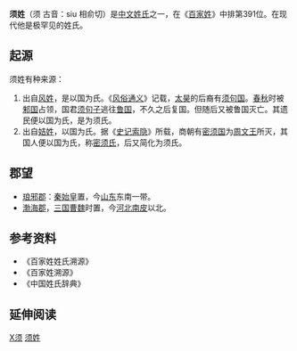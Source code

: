 {{姓氏
|姓氏=须
|繁體=須
|簡體=须
|拼音=Xū
|中国大陆=Xu
|台湾=
|香港=
|澳门=
|新加坡=
|马来西亚=
|越南=Tu
|韩国=
|反切=相俞切
|同音字=
|堂号=
|郡望=[[渤海郡|渤海郡]]
}}
'''须姓'''（须 古音：siu 相俞切）是[[中文姓氏|中文姓氏]]之一，在《[[百家姓|百家姓]]》中排第391位。在现代他是极罕见的姓氏。

== 起源 ==
须姓有种来源：
#出自[[风姓|风姓]]，是以国为氏。《[[风俗通义|风俗通义]]》记载，[[太昊|太昊]]的后裔有[[须句国|须句国]]。[[春秋|春秋]]时被[[邾国|邾国]]占领，国君[[须句子|须句子]]逃往[[鲁国|鲁国]]，不久之后复国。但随后又被鲁国灭亡。其遗民便以国为氏，是为须氏。
#出自[[姞姓|姞姓]]，以国为氏。据《[[史记索隐|史记索隐]]》所载，商朝有[[密须国|密须国]]为[[周文王|周文王]]所灭，其国人便以国为氏，称[[密须氏|密须氏]]，后又简化为须氏。

== 郡望 ==
* [[琅邪郡|琅邪郡]]：[[秦始皇|秦始皇]]置，今[[山东|山东]]东南一带。
* [[渤海郡|渤海郡]]，[[三国|三国]][[曹魏|曹魏]]时置，今[[河北|河北]][[南皮|南皮]]以北。

== 参考资料 ==
{{Reflist|2}}
*《百家姓姓氏溯源》
*《百家姓溯源》
*《中国姓氏辞典》

== 延伸阅读 ==
{{Wikisource further reading}}

[[Category:漢姓|X须]]
[[Category:须姓|]]